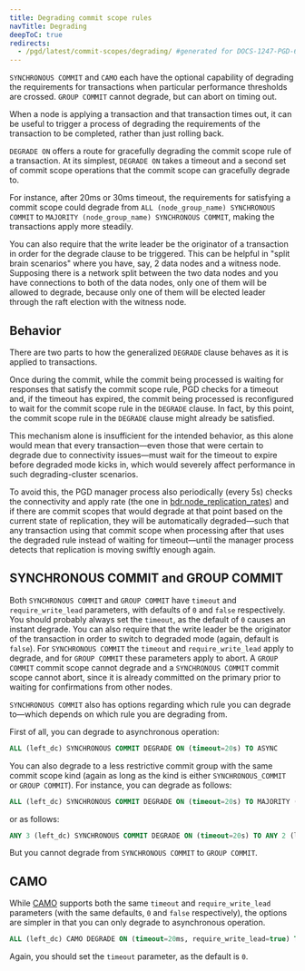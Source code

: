 ```yaml
---
title: Degrading commit scope rules
navTitle: Degrading
deepToC: true
redirects:
  - /pgd/latest/commit-scopes/degrading/ #generated for DOCS-1247-PGD-6.0-Docs
---
```


`SYNCHRONOUS COMMIT` and `CAMO` each have the optional capability of degrading the requirements for transactions when particular performance thresholds are crossed. `GROUP COMMIT` cannot degrade, but can abort on timing out.

When a node is applying a transaction and that transaction times out, it can be useful to trigger a process of degrading the requirements of the transaction to be completed, rather than just rolling back. 

`DEGRADE ON` offers a route for gracefully degrading the commit scope rule of a transaction. At its simplest, `DEGRADE ON` takes a timeout and a second set of commit scope operations that the commit scope can gracefully degrade to. 

For instance, after 20ms or 30ms timeout, the requirements for satisfying a commit scope could degrade from `ALL (node_group_name) SYNCHRONOUS COMMIT` to `MAJORITY (node_group_name) SYNCHRONOUS COMMIT`, making the transactions apply more steadily.

You can also require that the write leader be the originator of a transaction in order for the degrade clause to be triggered. This can be helpful in "split brain scenarios" where you have, say, 2 data nodes and a witness node. Supposing there is a network split between the two data nodes and you have connections to both of the data nodes, only one of them will be allowed to degrade, because only one of them will be elected leader through the raft election with the witness node.

## Behavior

There are two parts to how the generalized `DEGRADE` clause behaves as it is applied to transactions. 

Once during the commit, while the commit being processed is waiting for responses that satisfy the commit scope rule, PGD checks for a timeout and, if the timeout has expired, the commit being processed is reconfigured to wait for the commit scope rule in the `DEGRADE` clause. In fact, by this point, the commit scope rule in the `DEGRADE` clause might already be satisfied.

This mechanism alone is insufficient for the intended behavior, as this alone would mean that every transaction—even those that were certain to degrade due to connectivity issues—must wait for the timeout to expire before degraded mode kicks in, which would severely affect performance in such degrading-cluster scenarios.

To avoid this, the PGD manager process also periodically (every 5s) checks the connectivity and apply rate (the one in [bdr.node_replication_rates](/pgd/latest/reference/tables-views-functions/catalogs-visible/#bdrnode_replication_rates)) and if there are commit scopes that would degrade at that point based on the current state of replication, they will be automatically degraded—such that any transaction using that commit scope when processing after that uses the degraded rule instead of waiting for timeout—until the manager process detects that replication is moving swiftly enough again.

## SYNCHRONOUS COMMIT and GROUP COMMIT 

Both `SYNCHRONOUS COMMIT` and `GROUP COMMIT` have `timeout` and `require_write_lead` parameters, with defaults of `0` and `false` respectively. You should probably always set the `timeout`, as the default of `0` causes an instant degrade. You can also require that the write leader be the originator of the transaction in order to switch to degraded mode (again, default is `false`). For `SYNCHRONOUS COMMIT` the `timeout` and `require_write_lead` apply to degrade, and for `GROUP COMMIT` these parameters apply to abort. A `GROUP COMMIT` commit scope cannot degrade and a `SYNCHRONOUS COMMIT` commit scope cannot abort, since it is already committed on the primary prior to waiting for confirmations from other nodes.

`SYNCHRONOUS COMMIT` also has options regarding which rule you can degrade to—which depends on which rule you are degrading from.

First of all, you can degrade to asynchronous operation:

```sql
ALL (left_dc) SYNCHRONOUS COMMIT DEGRADE ON (timeout=20s) TO ASYNC
```

You can also degrade to a less restrictive commit group with the same commit scope kind (again as long as the kind is either `SYNCHRONOUS_COMMIT` or `GROUP COMMIT`). For instance, you can degrade as follows:

```sql
ALL (left_dc) SYNCHRONOUS COMMIT DEGRADE ON (timeout=20s) TO MAJORITY (left_dc) SYNCHRONOUS COMMIT
```

or as follows:

```sql
ANY 3 (left_dc) SYNCHRONOUS COMMIT DEGRADE ON (timeout=20s) TO ANY 2 (left_dc) SYNCHRONOUS COMMIT
```

But you cannot degrade from `SYNCHRONOUS COMMIT` to `GROUP COMMIT`.

## CAMO 

While [CAMO](camo) supports both the same `timeout` and `require_write_lead` parameters (with the same defaults, `0` and `false` respectively), the options are simpler in that you can only degrade to asynchronous operation. 

```sql
ALL (left_dc) CAMO DEGRADE ON (timeout=20ms, require_write_lead=true) TO ASYNC
```

Again, you should set the `timeout` parameter, as the default is `0`. 


